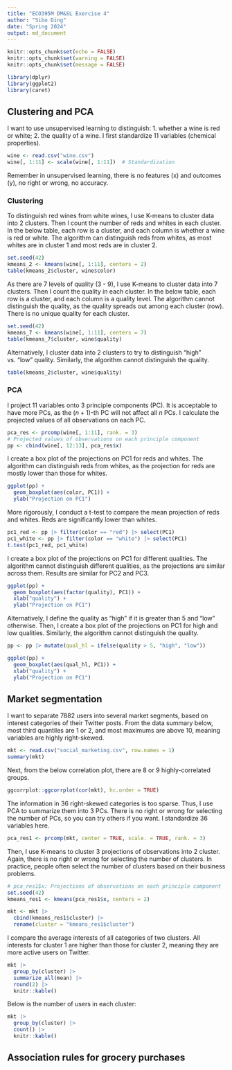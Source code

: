 ```yaml
---
title: "ECO395M DM&SL Exercise 4"
author: "Sibo Ding"
date: "Spring 2024"
output: md_document
---
```


```r
knitr::opts_chunk$set(echo = FALSE)
knitr::opts_chunk$set(warning = FALSE)
knitr::opts_chunk$set(message = FALSE)

library(dplyr)
library(ggplot2)
library(caret)
```

## Clustering and PCA
I want to use unsupervised learning to distinguish: 1. whether a wine is red or white; 2. the quality of a wine. I first standardize 11 variables (chemical properties).  
```r
wine <- read.csv("wine.csv")
wine[, 1:11] <- scale(wine[, 1:11])  # Standardization
```
Remember in unsupervised learning, there is no features (x) and outcomes (y), no right or wrong, no accuracy.

### Clustering
To distinguish red wines from white wines, I use K-means to cluster data into 2 clusters. Then I count the number of reds and whites in each cluster. In the below table, each row is a cluster, and each column is whether a wine is red or white. The algorithm can distinguish reds from whites, as most whites are in cluster 1 and most reds are in cluster 2.
```r
set.seed(42)
kmeans_2 <- kmeans(wine[, 1:11], centers = 2)
table(kmeans_2$cluster, wine$color)
```

As there are 7 levels of quality (3 - 9), I use K-means to cluster data into 7 clusters. Then I count the quality in each cluster. In the below table, each row is a cluster, and each column is a quality level. The algorithm cannot distinguish the quality, as the quality spreads out among each cluster (row). There is no unique quality for each cluster.
```r
set.seed(42)
kmeans_7 <- kmeans(wine[, 1:11], centers = 7)
table(kmeans_7$cluster, wine$quality)
```

Alternatively, I cluster data into 2 clusters to try to distinguish "high" vs. "low" quality. Similarly, the algorithm cannot distinguish the quality.
```r
table(kmeans_2$cluster, wine$quality)
```

### PCA
I project 11 variables onto 3 principle components (PC). It is acceptable to have more PCs, as the $(n+1)$-th PC will not affect all $n$ PCs. I calculate the projected values of all observations on each PC.  
```r
pca_res <- prcomp(wine[, 1:11], rank. = 3)
# Projected values of observations on each principle component
pp <- cbind(wine[, 12:13], pca_res$x)
```

I create a box plot of the projections on PC1 for reds and whites. The algorithm can distinguish reds from whites, as the projection for reds are mostly lower than those for whites.
```r
ggplot(pp) +
  geom_boxplot(aes(color, PC1)) +
  ylab("Projection on PC1")
```

More rigorously, I conduct a t-test to compare the mean projection of reds and whites. Reds are significantly lower than whites.
```r
pc1_red <- pp |> filter(color == "red") |> select(PC1)
pc1_white <- pp |> filter(color == "white") |> select(PC1)
t.test(pc1_red, pc1_white)
```

I create a box plot of the projections on PC1 for different qualities. The algorithm cannot distinguish different qualities, as the projections are similar across them. Results are similar for PC2 and PC3.
```r
ggplot(pp) +
  geom_boxplot(aes(factor(quality), PC1)) +
  xlab("quality") +
  ylab("Projection on PC1")
```

Alternatively, I define the quality as "high" if it is greater than 5 and "low" otherwise. Then, I create a box plot of the projections on PC1 for high and low qualities. Similarly, the algorithm cannot distinguish the quality.
```r
pp <- pp |> mutate(qual_hl = ifelse(quality > 5, "high", "low"))

ggplot(pp) +
  geom_boxplot(aes(qual_hl, PC1)) +
  xlab("quality") +
  ylab("Projection on PC1")
```

## Market segmentation
I want to separate 7882 users into several market segments, based on interest categories of their Twitter posts. From the data summary below, most third quantiles are 1 or 2, and most maximums are above 10, meaning variables are highly right-skewed.
```r
mkt <- read.csv("social_marketing.csv", row.names = 1)
summary(mkt)
```

Next, from the below correlation plot, there are 8 or 9 highly-correlated groups.  
```r
ggcorrplot::ggcorrplot(cor(mkt), hc.order = TRUE)
```

The information in 36 right-skewed categories is too sparse. Thus, I use PCA to summarize them into 3 PCs. There is no right or wrong for selecting the number of PCs, so you can try others if you want. I standardize 36 variables here.  
```r
pca_res1 <- prcomp(mkt, center = TRUE, scale. = TRUE, rank. = 3)
```

Then, I use K-means to cluster 3 projections of observations into 2 cluster. Again, there is no right or wrong for selecting the number of clusters. In practice, people often select the number of clusters based on their business problems.  
```r
# pca_res1$x: Projections of observations on each principle component
set.seed(42)
kmeans_res1 <- kmeans(pca_res1$x, centers = 2)

mkt <- mkt |>
  cbind(kmeans_res1$cluster) |>
  rename(cluster = "kmeans_res1$cluster")
```

I compare the average interests of all categories of two clusters. All interests for cluster 1 are higher than those for cluster 2, meaning they are more active users on Twitter.
```r
mkt |>
  group_by(cluster) |>
  summarize_all(mean) |>
  round(2) |>
  knitr::kable()
```

Below is the number of users in each cluster:
```r
mkt |>
  group_by(cluster) |>
  count() |>
  knitr::kable()
```













## Association rules for grocery purchases
```r

```

